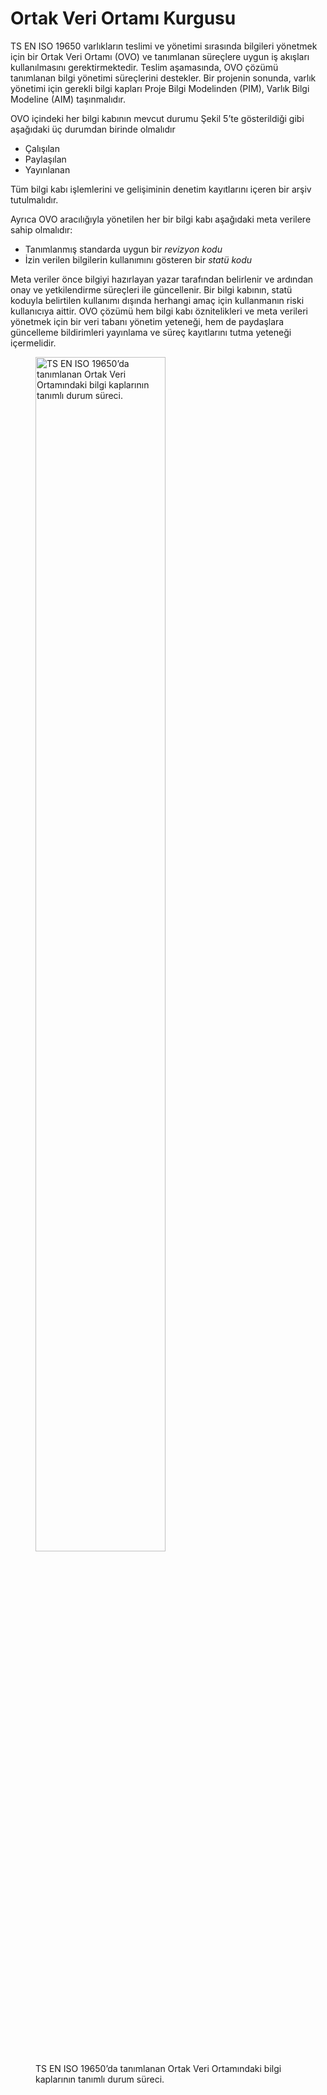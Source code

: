 # Ortak Veri Ortamı Kurgusu {.unnumbered}


TS EN ISO 19650 varlıkların teslimi ve yönetimi sırasında bilgileri yönetmek için bir Ortak Veri Ortamı (OVO) ve tanımlanan süreçlere uygun iş akışları kullanılmasını gerektirmektedir. Teslim aşamasında, OVO çözümü tanımlanan bilgi yönetimi süreçlerini destekler. Bir projenin sonunda, varlık yönetimi için gerekli bilgi kapları Proje Bilgi Modelinden (PIM), Varlık Bilgi Modeline (AIM) taşınmalıdır.

OVO içindeki her bilgi kabının mevcut durumu Şekil 5'te gösterildiği gibi aşağıdaki üç durumdan birinde olmalıdır

* Çalışılan
* Paylaşılan
* Yayınlanan

Tüm bilgi kabı işlemlerini ve gelişiminin denetim kayıtlarını içeren bir arşiv tutulmalıdır.

Ayrıca OVO aracılığıyla yönetilen her bir bilgi kabı aşağıdaki meta verilere sahip olmalıdır:

* Tanımlanmış standarda uygun bir *revizyon kodu*
* İzin verilen bilgilerin kullanımını gösteren bir *statü kodu*

Meta veriler önce bilgiyi hazırlayan yazar tarafından belirlenir ve ardından onay ve yetkilendirme süreçleri ile güncellenir. Bir bilgi kabının, statü koduyla belirtilen kullanımı dışında herhangi amaç için kullanmanın riski kullanıcıya aittir. OVO çözümü hem bilgi kabı öznitelikleri ve meta verileri yönetmek için bir veri tabanı yönetim yeteneği, hem de paydaşlara güncelleme bildirimleri yayınlama ve süreç kayıtlarını tutma yeteneği içermelidir.

![TS EN ISO 19650'da tanımlanan Ortak Veri Ortamındaki bilgi kaplarının tanımlı durum süreci.](/images/ovo.png){width=70% .lightbox}
